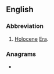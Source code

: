 {{also|Appendix:Variations of "he"}}
==English==

===Abbreviation===
{{rfc-header|Abbreviation}}
{{head|en|abbreviation}}
# [[Holocene]] [[Era]].

===Anagrams===
* {{anagrams|en|-eh|E.H.|EH|eH|eh}}